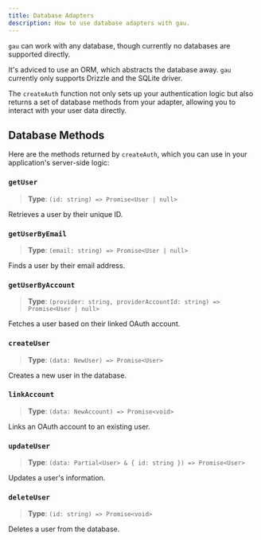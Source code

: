 ```yaml
---
title: Database Adapters
description: How to use database adapters with gau.
---
```



`gau` can work with any database, though currently no databases are supported directly.

It's adviced to use an ORM, which abstracts the database away. `gau` currently only supports Drizzle and the SQLite driver.

<div class="row">
  <IconLink href="/adapters/drizzle/" icon="i-icons:drizzle" title="Drizzle" />
</div> 

The `createAuth` function not only sets up your authentication logic but also returns a set of database methods from your adapter, allowing you to interact with your user data directly.

## Database Methods

Here are the methods returned by `createAuth`, which you can use in your application's server-side logic:

### `getUser`

> **Type**: `(id: string) => Promise<User | null>`

Retrieves a user by their unique ID.

### `getUserByEmail`

> **Type**: `(email: string) => Promise<User | null>`

Finds a user by their email address.

### `getUserByAccount`

> **Type**: `(provider: string, providerAccountId: string) => Promise<User | null>`

Fetches a user based on their linked OAuth account.

### `createUser`

> **Type**: `(data: NewUser) => Promise<User>`

Creates a new user in the database.

### `linkAccount`

> **Type**: `(data: NewAccount) => Promise<void>`

Links an OAuth account to an existing user.

### `updateUser`

> **Type**: `(data: Partial<User> & { id: string }) => Promise<User>`

Updates a user's information.

### `deleteUser`

> **Type**: `(id: string) => Promise<void>`

Deletes a user from the database.
